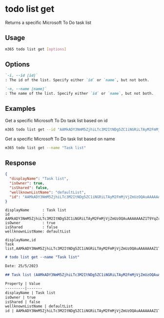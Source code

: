 
# todo list get

Returns a specific Microsoft To Do task list

## Usage

```sh
m365 todo list get [options]
```

## Options

```md definition-list
`-i, --id [id]`
: The id of the list. Specify either `id` or `name`, but not both.

`-n, --name [name]`
: The name of the list. Specify either `id` or `name`, but not both.
```

<Global />

## Examples

Get a specific Microsoft To Do task list based on id

```sh
m365 todo list get --id "AAMkADY3NmM5ZjhiLTc3M2ItNDg5ZC1iNGRiLTAyM2FmMjVjZmUzOQAuAAAAAAAZ1T9YqZrvS66KkevskFAXAQBEMhhN5VK7RaaKpIc1KhMKAAAZ3e1AAAA="
```

Get a specific Microsoft To Do task list based on name

```sh
m365 todo list get --name "Task list"
```

## Response

<Tabs>
  <TabItem value="JSON">

  ```json
  {
    "displayName": "Task list",
    "isOwner": true,
    "isShared": false,
    "wellknownListName": "defaultList",
    "id": "AAMkADY3NmM5ZjhiLTc3M2ItNDg5ZC1iNGRiLTAyM2FmMjVjZmUzOQAuAAAAAAAZ1T9YqZrvS66KkevskFAXAQBEMhhN5VK7RaaKpIc1KhMKAAAZ3e1AAAA="
  }
  ```

  </TabItem>
  <TabItem value="Text">

  ```text
  displayName      : Task list
  id               : AAMkADY3NmM5ZjhiLTc3M2ItNDg5ZC1iNGRiLTAyM2FmMjVjZmUzOQAuAAAAAAAZ1T9YqZrvS66KkevskFAXAQBEMhhN5VK7RaaKpIc1KhMKAAAZ3e1AAAA=
  isOwner          : true
  isShared         : false
  wellknownListName: defaultList
  ```

  </TabItem>
  <TabItem value="CSV">

  ```csv
  displayName,id
  Task list,AAMkADY3NmM5ZjhiLTc3M2ItNDg5ZC1iNGRiLTAyM2FmMjVjZmUzOQAuAAAAAAAZ1T9YqZrvS66KkevskFAXAQBEMhhN5VK7RaaKpIc1KhMKAAAZ3e1AAAA=
  ```

  </TabItem>
  <TabItem value="Markdown">

  ```md
  # todo list get --name "Task list"

  Date: 25/5/2023

  ## Task list (AAMkADY3NmM5ZjhiLTc3M2ItNDg5ZC1iNGRiLTAyM2FmMjVjZmUzOQAuAAAAAAAZ1T9YqZrvS66KkevskFAXAQBEMhhN5VK7RaaKpIc1KhMKAAAZ3e1AAAA=)
  
  Property | Value
  ---------|-------
  displayName | Task list
  isOwner | true
  isShared | false
  wellknownListName | defaultList
  id | AAMkADY3NmM5ZjhiLTc3M2ItNDg5ZC1iNGRiLTAyM2FmMjVjZmUzOQAuAAAAAAAZ1T9YqZrvS66KkevskFAXAQBEMhhN5VK7RaaKpIc1KhMKAAAZ3e1AAAA=
  ```
  
  </TabItem>
</Tabs>

